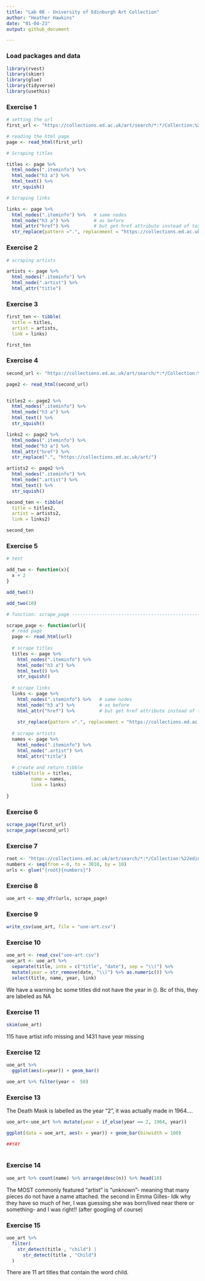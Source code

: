 ```yaml
---
title: "Lab 08 - University of Edinburgh Art Collection"
author: "Heather Hawkins"
date: "01-04-23"
output: github_document

---
```


### Load packages and data



```r
library(rvest)
library(skimr)
library(glue)
library(tidyverse) 
library(usethis)
```


### Exercise 1

```r
# setting the url
first_url <- "https://collections.ed.ac.uk/art/search/*:*/Collection:%22edinburgh+college+of+art%7C%7C%7CEdinburgh+College+of+Art%22?offset=0"

# reading the html page
page <- read_html(first_url)

# Scraping titles

titles <- page %>%
  html_nodes(".iteminfo") %>%
  html_node("h3 a") %>%
  html_text() %>% 
  str_squish()

# Scraping links

links <- page %>%
  html_nodes(".iteminfo") %>%   # same nodes
  html_node("h3 a") %>%         # as before
  html_attr("href") %>%         # but get href attribute instead of text
  str_replace(pattern =".", replacement = "https://collections.ed.ac.uk") #replacing link

```


### Exercise 2
```R
# scraping artists 

artists <- page %>%
  html_nodes(".iteminfo") %>%
  html_node(".artist") %>%
  html_attr("title")
```


### Exercise 3

```R
first_ten <- tibble(
  title = titles,
  artist = artists,
  link = links)

first_ten
```
### Exercise 4

```R
second_url <- "https://collections.ed.ac.uk/art/search/*:*/Collection:%22edinburgh+college+of+art%7C%7C%7CEdinburgh+College+of+Art%22?offset=10"

page2 <- read_html(second_url)


titles2 <- page2 %>%
  html_nodes(".iteminfo") %>%
  html_node("h3 a") %>%
  html_text() %>%
  str_squish()

links2 <- page2 %>%
  html_nodes(".iteminfo") %>%
  html_node("h3 a") %>%
  html_attr("href") %>%
  str_replace(".", "https://collections.ed.ac.uk/art/")

artists2 <- page2 %>%
  html_nodes(".iteminfo") %>%
  html_node(".artist") %>%
  html_text() %>%
  str_squish()

second_ten <- tibble(
  title = titles2,
  artist = artists2,
  link = links2)

second_ten
```

### Exercise 5

```r
# test

add_two <- function(x){
  x + 2
}

add_two(3)

add_two(10)

# function: scrape_page --------------------------------------------------------

scrape_page <- function(url){
  # read page
  page <- read_html(url)
  
  # scrape titles
  titles <- page %>%
    html_nodes(".iteminfo") %>%
    html_node("h3 a") %>%
    html_text() %>% 
    str_squish()
  
  # scrape links
  links <- page %>%
    html_nodes(".iteminfo") %>%   # same nodes
    html_node("h3 a") %>%         # as before
    html_attr("href") %>%         # but get href attribute instead of text
    
    str_replace(pattern =".", replacement = "https://collections.ed.ac.uk") #replacing
  
  # scrape artists 
  names <- page %>% 
    html_nodes(".iteminfo") %>% 
    html_node(".artist") %>% 
    html_attr("title")
  
  # create and return tibble
  tibble(title = titles, 
         name = names,
         link = links)
  
}
```

### Exercise 6

```r

scrape_page(first_url)
scrape_page(second_url)

```

### Exercise 7

```r
root <- "https://collections.ed.ac.uk/art/search/*:*/Collection:%22edinburgh+college+of+art%7C%7C%7CEdinburgh+College+of+Art%22?offset="
numbers <- seq(from = 0, to = 3010, by = 10)
urls <- glue("{root}{numbers}")
```

### Exercise 8

```r
uoe_art <- map_dfr(urls, scrape_page)

```

### Exercise 9

```r

write_csv(uoe_art, file = "uoe-art.csv")
```

### Exercise 10

```r
uoe_art <- read_csv("uoe-art.csv")
uoe_art <- uoe_art %>%
  separate(title, into = c("title", "date"), sep = "\\(") %>%
  mutate(year = str_remove(date, "\\)") %>% as.numeric()) %>%
  select(title, name, year, link)
```

We have a warning bc some titles did not have the year in (). Bc of this, they are labeled as NA

### Exercise 11

```R
skim(uoe_art)
```
115 have artist info missing and 1431 have year missing

### Exercise 12
```r

uoe_art %>%
  ggplot(aes(x=year)) + geom_bar()

uoe_art %>% filter(year <  50)
```

### Exercise 13

The Death Mask is labelled as the year "2", it was actually made in 1964....

```R
uoe_art<-uoe_art %>% mutate(year = if_else(year == 2, 1964, year))

ggplot(data = uoe_art, aes(x = year)) + geom_bar(binwidth = 100)

##YAY
  
```


### Exercise 14
```R
uoe_art %>% count(name) %>% arrange(desc(n)) %>% head(10)
```
The MOST commonly featured "artist" is "unknown"- meaning that many pieces do not have a name attached. the second in Emma Gilles- Idk why they have so much of her, I was guessing she was born/lived near there or something- and I was right!! (after googling of course)

### Exercise 15
```r
uoe_art %>% 
  filter(
    str_detect(title , "child") |
      str_detect(title , "Child")
  )
```
There are 11 art titles that contain the word child.
